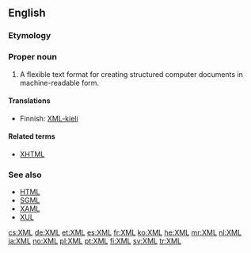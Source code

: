 ==English==
{{wikipedia}}

===Etymology===
{{initialism of|Extensible Markup Language}}

===Proper noun===
{{en-proper noun}}

# A flexible text format for creating structured computer documents in machine-readable form.

====Translations====
{{trans-top|extensible markup language}}
* Finnish: [[XML-kieli]]
{{trans-mid}}
{{trans-bottom}}

====Related terms====
* [[XHTML]]

===See also===
* [[HTML]]
* [[SGML]]
* [[XAML]]
* [[XUL]]

[[cs:XML]]
[[de:XML]]
[[et:XML]]
[[es:XML]]
[[fr:XML]]
[[ko:XML]]
[[he:XML]]
[[mr:XML]]
[[nl:XML]]
[[ja:XML]]
[[no:XML]]
[[pl:XML]]
[[pt:XML]]
[[fi:XML]]
[[sv:XML]]
[[tr:XML]]